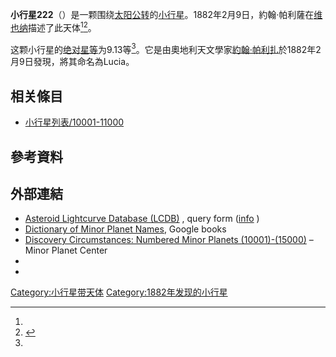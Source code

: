 {{Infobox planet
 | minorplanet     = yes
 | name            = 222 Lucia
 | background      = #D6D6D6
 | image = 
 | image_size      = 
 | caption         =
 | discovery_ref   =  <ref name="MPC-object" />
 | discoverer      = [[約翰·帕利薩|約翰·帕利薩]]
 | discovery_site  = [[维也纳|维也纳]]
 | discovered      = 1882年2月9日
 | mpc_name        = 222 Lucia
 | alt_names       = 222 Lucia
 | pronounced      = 
 | named_after     = <ref name="MPC-object" />
 | mp_category     = [[主帶小行星|主帶小行星]] <ref name="MPC-object" /><ref name="jpldata" />
 | orbit_ref       = <ref name="a">[http://ssd.jpl.nasa.gov/sbdb.cgi?sstr=222 222] {{Wayback|url=http://ssd.jpl.nasa.gov/sbdb.cgi?sstr=222 |date=20200803073519 }}，小行星數據庫瀏覽器（JPL Small-Body Database Browser）－[[美国国家航空航天局|美国国家航空航天局]]喷气推进实验室</ref>
 | epoch           = 2018-03-23.0（[[儒略日|JD]] 2458200.5）
 | uncertainty     = 0
 | observation_arc = 
 | aphelion = {{convert|3.555|AU|km|3|abbr=on|lk=out}}
 | perihelion      = {{convert|2.7301666|AU|km|3|abbr=on}}
 | semimajor       = 3.1425799
 | eccentricity    = 0.1312340
 | period          = 5.57[[儒略年|yr]]
 | mean_anomaly    = 95.28359[[度|°]]
 | mean_motion     = {{Deg2DMS|0.17691900|sup=ms}} / day
 | inclination     = 2.14933
 | asc_node        = 80.13807°
 | arg_peri        = 181.13803
 | mean_diameter   = 
 | rotation        = 
 | albedo          =
 | spectral_type   =
 | abs_magnitude   = 9.13<ref name="jpldata" />
}}
'''小行星222'''（{{lang-en|222 Lucia}}）是一颗围绕[[太阳|太阳]][[公转|公转]]的[[小行星|小行星]]。1882年2月9日，約翰·帕利薩在[[维也纳|维也纳]]描述了此天体<ref name="a" /><ref>{{cite news|title=小行星列表|url=http://cfa-www.harvard.edu/iau/lists/NumberedMPs.txt|accessdate=2018-10-19|newspaper=哈佛大学|archive-date=2008-05-17|archive-url=https://web.archive.org/web/20080517010638/http://cfa-www.harvard.edu/iau/lists/NumberedMPs.txt|dead-url=no}}</ref>。

这颗小行星的[[绝对星等|绝对星等]]为9.13等<ref name="a" />。它是由奧地利天文學家[[約翰·帕利扎|約翰·帕利扎]]於1882年2月9日發現，將其命名為Lucia。<!-- daughter of [[奥匈帝国|奥匈帝国]] explorer {{tsl|en|Count Johann Nepomuk Wilczek|}}.-->

== 相关條目 ==
*[[小行星列表/10001-11000|小行星列表/10001-11000]]

== 參考資料 ==
{{reflist|refs=

<ref name="jpldata">{{cite web
 |type         = 2018-01-26 last obs.
 |title        = JPL Small-Body Database Browser:222 Lucia-222 Lucia
 |url          = https://ssd.jpl.nasa.gov/sbdb.cgi?sstr=222
 |publisher    = [[Jet_Propulsion_Laboratory|Jet Propulsion Laboratory]]
 |accessdate   = 2018-03-28
 |archive-date = 2020-08-03
 |archive-url  = https://web.archive.org/web/20200803073519/https://ssd.jpl.nasa.gov/sbdb.cgi?sstr=222
 |dead-url     = no
}}</ref>

<ref name="MPC-object">{{cite web
  |title      = 222 Lucia
  |work      = Minor Planet Center
  |url      = https://www.minorplanetcenter.net/db_search/show_object?object_id=222
  |accessdate      = 2018-03-28
  |archive-date      = 2016-03-04
  |archive-url      = https://web.archive.org/web/20160304130850/http://minorplanetcenter.net/db_search/show_object?object_id=222
  |dead-url      = no
  }}</ref>

}}

==  外部連結 ==
* [http://www.minorplanet.info/PHP/lcdbsummaryquery.php Asteroid Lightcurve Database (LCDB)] {{Wayback|url=http://www.minorplanet.info/PHP/lcdbsummaryquery.php |date=20171210173955 }}, query form ([http://www.minorplanet.info/lightcurvedatabase.html info] {{Wayback|url=http://www.minorplanet.info/lightcurvedatabase.html |date=20171216050541 }})
* [https://books.google.com/books?id=aeAg1X7afOoC&pg Dictionary of Minor Planet Names], Google books
* [http://www.minorplanetcenter.net/iau/lists/NumberedMPs010001.html Discovery Circumstances: Numbered Minor Planets (10001)-(15000)] {{Wayback|url=http://www.minorplanetcenter.net/iau/lists/NumberedMPs010001.html |date=20180612162317 }} – Minor Planet Center
* {{AstDys|222}}
* {{JPL small body}}

{{Minor Planet Number|[[小行星221|小行星221]]|[[小行星223|小行星223]]}}
{{小天体}}

{{DEFAULTSORT:000222}}
[[Category:小行星带天体|Category:小行星带天体]]
[[Category:1882年发现的小行星|Category:1882年发现的小行星]]


{{beltasteroid-stub}}